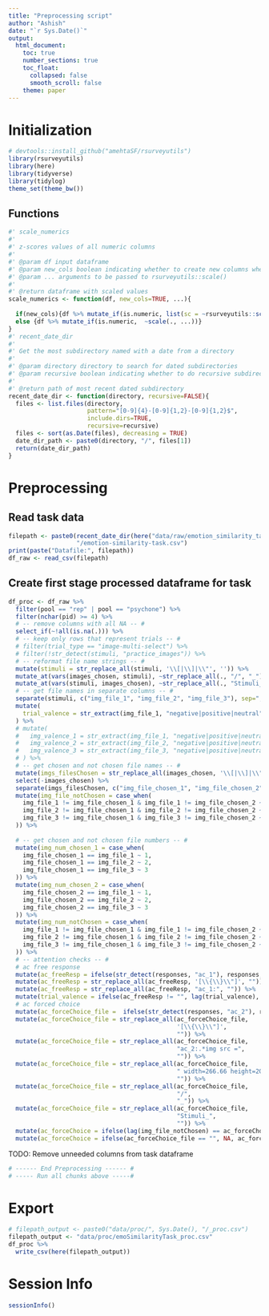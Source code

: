 ```yaml
---
title: "Preprocessing script"
author: "Ashish"
date: "`r Sys.Date()`"
output:
  html_document:
    toc: true
    number_sections: true
    toc_float:
      collapsed: false
      smooth_scroll: false
    theme: paper
---
```


# Initialization
```r
# devtools::install_github("amehtaSF/rsurveyutils")
library(rsurveyutils)
library(here)
library(tidyverse)
library(tidylog)
theme_set(theme_bw())
```


## Functions

```r
#' scale_numerics
#' 
#' z-scores values of all numeric columns
#' 
#' @param df input dataframe
#' @param new_cols boolean indicating whether to create new columns when scaling or scale in place
#' @param ... arguments to be passed to rsurveyutils::scale()
#'
#' @return dataframe with scaled values
scale_numerics <- function(df, new_cols=TRUE, ...){
  
  if(new_cols){df %>% mutate_if(is.numeric, list(sc = ~rsurveyutils::scale(., ...)))}
  else {df %>% mutate_if(is.numeric,  ~scale(., ...))}
}
#' recent_date_dir
#'
#' Get the most subdirectory named with a date from a directory
#'
#' @param directory directory to search for dated subdirectories
#' @param recursive boolean indicating whether to do recursive subdirectory search
#'
#' @return path of most recent dated subdirectory
recent_date_dir <- function(directory, recursive=FALSE){
  files <- list.files(directory, 
                      pattern="[0-9]{4}-[0-9]{1,2}-[0-9]{1,2}$",
                      include.dirs=TRUE,
                      recursive=recursive)
  files <- sort(as.Date(files), decreasing = TRUE)
  date_dir_path <- paste0(directory, "/", files[1])
  return(date_dir_path)
}
```

# Preprocessing

## Read task data
```r
filepath <- paste0(recent_date_dir(here("data/raw/emotion_similarity_task")), 
                   "/emotion-similarity-task.csv")
print(paste("Datafile:", filepath))
df_raw <- read_csv(filepath)
```


## Create first stage processed dataframe for task

```r
df_proc <- df_raw %>% 
  filter(pool == "rep" | pool == "psychone") %>% 
  filter(nchar(pid) >= 4) %>% 
  # -- remove columns with all NA -- #
  select_if(~!all(is.na(.))) %>% 
  # -- keep only rows that represent trials -- #
  # filter(trial_type == "image-multi-select") %>% 
  # filter(!str_detect(stimuli, "practice_images")) %>% 
  # -- reformat file name strings -- #
  mutate(stimuli = str_replace_all(stimuli, '\\[|\\]|\\"', '')) %>% 
  mutate_at(vars(images_chosen, stimuli), ~str_replace_all(., "/", "_")) %>% 
  mutate_at(vars(stimuli, images_chosen), ~str_replace_all(., "Stimuli_", "")) %>% 
  # -- get file names in separate columns -- #
  separate(stimuli, c("img_file_1", "img_file_2", "img_file_3"), sep=",") %>% 
  mutate(
    trial_valence = str_extract(img_file_1, "negative|positive|neutral")
  ) %>% 
  # mutate(
  #   img_valence_1 = str_extract(img_file_1, "negative|positive|neutral"),
  #   img_valence_2 = str_extract(img_file_2, "negative|positive|neutral"),
  #   img_valence_3 = str_extract(img_file_3, "negative|positive|neutral"),
  # ) %>% 
  # -- get chosen and not chosen file names -- #
  mutate(imgs_filesChosen = str_replace_all(images_chosen, '\\[|\\]|\\"', '')) %>% 
  select(-images_chosen) %>% 
  separate(imgs_filesChosen, c("img_file_chosen_1", "img_file_chosen_2"), sep=",") %>% 
  mutate(img_file_notChosen = case_when(
    img_file_1 != img_file_chosen_1 & img_file_1 != img_file_chosen_2 ~ img_file_1,
    img_file_2 != img_file_chosen_1 & img_file_2 != img_file_chosen_2 ~ img_file_2,
    img_file_3 != img_file_chosen_1 & img_file_3 != img_file_chosen_2 ~ img_file_3
  )) %>%
  
  # -- get chosen and not chosen file numbers -- #
  mutate(img_num_chosen_1 = case_when(
    img_file_chosen_1 == img_file_1 ~ 1,
    img_file_chosen_1 == img_file_2 ~ 2,
    img_file_chosen_1 == img_file_3 ~ 3
  )) %>% 
  mutate(img_num_chosen_2 = case_when(
    img_file_chosen_2 == img_file_1 ~ 1,
    img_file_chosen_2 == img_file_2 ~ 2,
    img_file_chosen_2 == img_file_3 ~ 3
  )) %>% 
  mutate(img_num_notChosen = case_when(
    img_file_1 != img_file_chosen_1 & img_file_1 != img_file_chosen_2 ~ 1,
    img_file_2 != img_file_chosen_1 & img_file_2 != img_file_chosen_2 ~ 2,
    img_file_3 != img_file_chosen_1 & img_file_3 != img_file_chosen_2 ~ 3
  )) %>% 
  # -- attention checks -- #
  # ac free response
  mutate(ac_freeResp = ifelse(str_detect(responses, "ac_1"), responses, "")) %>% 
  mutate(ac_freeResp = str_replace_all(ac_freeResp, '[\\{\\}\\"]', "")) %>% 
  mutate(ac_freeResp = str_replace_all(ac_freeResp, "ac_1:", "")) %>% 
  mutate(trial_valence = ifelse(ac_freeResp != "", lag(trial_valence), trial_valence)) %>% 
  # ac forced choice
  mutate(ac_forceChoice_file =  ifelse(str_detect(responses, "ac_2"), responses, "")) %>% 
  mutate(ac_forceChoice_file = str_replace_all(ac_forceChoice_file, 
                                               '[\\{\\}\\"]', 
                                               "")) %>% 
  mutate(ac_forceChoice_file = str_replace_all(ac_forceChoice_file, 
                                               "ac_2:.*img src =", 
                                               "")) %>% 
  mutate(ac_forceChoice_file = str_replace_all(ac_forceChoice_file, 
                                               " width=266.66 height=200>",
                                               "")) %>%
  mutate(ac_forceChoice_file = str_replace_all(ac_forceChoice_file,
                                               "/", 
                                               "_")) %>% 
  mutate(ac_forceChoice_file = str_replace_all(ac_forceChoice_file, 
                                               "Stimuli_",
                                               "")) %>% 
  mutate(ac_forceChoice = ifelse(lag(img_file_notChosen) == ac_forceChoice_file, 1, 0)) %>% 
  mutate(ac_forceChoice = ifelse(ac_forceChoice_file == "", NA, ac_forceChoice)) 
```

TODO: Remove unneeded columns from task dataframe

```r
# ------ End Preprocessing ------ #
# ----- Run all chunks above -----#
```

# Export
```r
# filepath_output <- paste0("data/proc/", Sys.Date(), "/_proc.csv")
filepath_output <- "data/proc/emoSimilarityTask_proc.csv"
df_proc %>% 
  write_csv(here(filepath_output))
```

# Session Info
```r
sessionInfo()
```